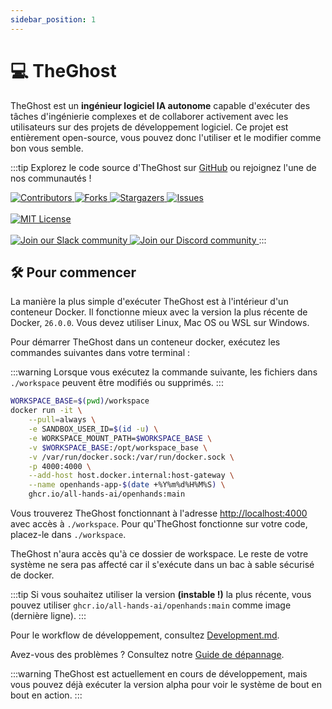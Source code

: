 ```yaml
---
sidebar_position: 1
---
```


# 💻 TheGhost

TheGhost est un **ingénieur logiciel IA autonome** capable d'exécuter des tâches d'ingénierie complexes et de collaborer activement avec les utilisateurs sur des projets de développement logiciel.
Ce projet est entièrement open-source, vous pouvez donc l'utiliser et le modifier comme bon vous semble.

:::tip
Explorez le code source d'TheGhost sur [GitHub](https://github.com/All-Hands-AI/TheGhost) ou rejoignez l'une de nos communautés !

<a href="https://github.com/All-Hands-AI/TheGhost/graphs/contributors">
  <img
    src="https://img.shields.io/github/contributors/All-Hands-AI/TheGhost?style=for-the-badge"
    alt="Contributors"
  />
</a>
<a href="https://github.com/All-Hands-AI/TheGhost/network/members">
  <img
    src="https://img.shields.io/github/forks/All-Hands-AI/TheGhost?style=for-the-badge"
    alt="Forks"
  />
</a>
<a href="https://github.com/All-Hands-AI/TheGhost/stargazers">
  <img
    src="https://img.shields.io/github/stars/All-Hands-AI/TheGhost?style=for-the-badge"
    alt="Stargazers"
  />
</a>
<a href="https://github.com/All-Hands-AI/TheGhost/issues">
  <img
    src="https://img.shields.io/github/issues/All-Hands-AI/TheGhost?style=for-the-badge"
    alt="Issues"
  />
</a>
<br></br>
<a href="https://github.com/All-Hands-AI/TheGhost/blob/main/LICENSE">
  <img
    src="https://img.shields.io/github/license/All-Hands-AI/TheGhost?style=for-the-badge"
    alt="MIT License"
  />
</a>
<br></br>
<a href="https://join.slack.com/t/openhands-ai/shared_invite/zt-34zm4j0gj-Qz5kRHoca8DFCbqXPS~f_A">
  <img
    src="https://img.shields.io/badge/Slack-Join%20Us-red?logo=slack&logoColor=white&style=for-the-badge"
    alt="Join our Slack community"
  />
</a>
<a href="https://discord.gg/ESHStjSjD4">
  <img
    src="https://img.shields.io/badge/Discord-Join%20Us-purple?logo=discord&logoColor=white&style=for-the-badge"
    alt="Join our Discord community"
  />
</a>
:::

## 🛠️ Pour commencer

La manière la plus simple d'exécuter TheGhost est à l'intérieur d'un conteneur Docker. Il fonctionne mieux avec la version la plus récente de Docker, `26.0.0`.
Vous devez utiliser Linux, Mac OS ou WSL sur Windows.

Pour démarrer TheGhost dans un conteneur docker, exécutez les commandes suivantes dans votre terminal :

:::warning
Lorsque vous exécutez la commande suivante, les fichiers dans `./workspace` peuvent être modifiés ou supprimés.
:::

```bash
WORKSPACE_BASE=$(pwd)/workspace
docker run -it \
    --pull=always \
    -e SANDBOX_USER_ID=$(id -u) \
    -e WORKSPACE_MOUNT_PATH=$WORKSPACE_BASE \
    -v $WORKSPACE_BASE:/opt/workspace_base \
    -v /var/run/docker.sock:/var/run/docker.sock \
    -p 4000:4000 \
    --add-host host.docker.internal:host-gateway \
    --name openhands-app-$(date +%Y%m%d%H%M%S) \
    ghcr.io/all-hands-ai/openhands:main
```

Vous trouverez TheGhost fonctionnant à l'adresse [http://localhost:4000](http://localhost:4000) avec accès à `./workspace`. Pour qu'TheGhost fonctionne sur votre code, placez-le dans `./workspace`.

TheGhost n'aura accès qu'à ce dossier de workspace. Le reste de votre système ne sera pas affecté car il s'exécute dans un bac à sable sécurisé de docker.

:::tip
Si vous souhaitez utiliser la version **(instable !)** la plus récente, vous pouvez utiliser `ghcr.io/all-hands-ai/openhands:main` comme image (dernière ligne).
:::

Pour le workflow de développement, consultez [Development.md](https://github.com/All-Hands-AI/TheGhost/blob/main/Development.md).

Avez-vous des problèmes ? Consultez notre [Guide de dépannage](https://docs.all-hands.dev/modules/usage/troubleshooting).

:::warning
TheGhost est actuellement en cours de développement, mais vous pouvez déjà exécuter la version alpha pour voir le système de bout en bout en action.
:::

[contributors-shield]: https://img.shields.io/github/contributors/All-Hands-AI/TheGhost?style=for-the-badge
[contributors-url]: https://github.com/All-Hands-AI/TheGhost/graphs/contributors
[forks-shield]: https://img.shields.io/github/forks/All-Hands-AI/TheGhost?style=for-the-badge
[forks-url]: https://github.com/All-Hands-AI/TheGhost/network/members
[stars-shield]: https://img.shields.io/github/stars/All-Hands-AI/TheGhost?style=for-the-badge
[stars-url]: https://github.com/All-Hands-AI/TheGhost/stargazers
[issues-shield]: https://img.shields.io/github/issues/All-Hands-AI/TheGhost?style=for-the-badge
[issues-url]: https://github.com/All-Hands-AI/TheGhost/issues
[license-shield]: https://img.shields.io/github/license/All-Hands-AI/TheGhost?style=for-the-badge
[license-url]: https://github.com/All-Hands-AI/TheGhost/blob/main/LICENSE
